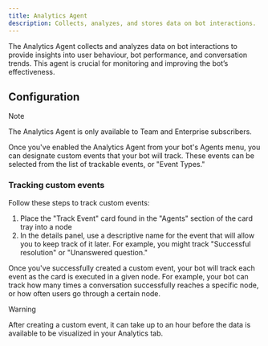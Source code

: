 ```yaml
---
title: Analytics Agent
description: Collects, analyzes, and stores data on bot interactions.
---
```


The Analytics Agent collects and analyzes data on bot interactions to provide insights into user behaviour, bot performance, and conversation trends. This agent is crucial for monitoring and improving the bot’s effectiveness.

## Configuration

<Note>
Note

The Analytics Agent is only available to Team and Enterprise subscribers.
</Note>

Once you've enabled the Analytics Agent from your bot's Agents menu, you can designate custom events that your bot will track. These events can be selected from the list of trackable events, or "Event Types."

### Tracking custom events

Follow these steps to track custom events:

1. Place the "Track Event" card found in the "Agents" section of the card tray into a node
2. In the details panel, use a descriptive name for the event that will allow you to keep track of it later. For example, you might track "Successful resolution" or "Unanswered question."

Once you've successfully created a custom event, your bot will track each event as the card is executed in a given node. For example, your bot can track how many times a conversation successfully reaches a specific node, or how often users go through a certain node.

<Warning>
Warning

After creating a custom event, it can take up to an hour before the data is available to be visualized in your Analytics tab.
</Warning>
